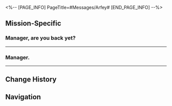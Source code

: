 <%-- [PAGE_INFO]
PageTitle=#Messages/Arfey#
[END_PAGE_INFO] --%>
{{Messages Infobox
|id        = 158
|image     = NPC Arfey Icon.png
|type      = NPC
|sender    = Arfey
|signature = 
|faction   = Penacony
}}

==Mission-Specific==
==={{MC|f=Miss|m=Mr.}} Manager, are you back yet?===
{{Messages
|start_condition = 
|text =
:'''Arfey:''' {{MC|f=Miss|m=Mr.}} Manager, are you back yet?
:'''Arfey:''' I can't hold it in any longer.
:{Choice} ?
::'''(Trailblazer):''' What happened?
:{Choice} I'm not back yet
::'''(Trailblazer):''' Why don't you tell me what's happening first?
:'''Arfey:''' Well, here's what happened.
:'''Arfey:''' The band ran into a few problems during practice.
:'''Arfey:''' Rappa's training methods are... very atypical.
:{Choice} That's not what I heard
:'''(Trailblazer):''' Wait
:'''(Trailblazer):''' She said that training was going well in the group chat
:'''Arfey:''' Well, maybe this is "going well" from her perspective.
:'''Arfey:''' But...
:'''Arfey:''' I'll keep observing for now. Sorry to bother.
}}
----

==={{MC|f=Miss|m=Mr.}} Manager.===
{{Messages
|start_condition = 
|text =
:'''Arfey:''' {{MC|f=Miss|m=Mr.}} Manager.
:'''Arfey:''' When you're looking for inspiration for your music, can you bring me along?
:{Choice} ???
::'''(Trailblazer):''' Aren't you quitting the band?
:{Choice} What's with the change of heart?
::'''(Trailblazer):''' Of course
::'''(Trailblazer):''' It's just that you're starting to feel a little distant
:{Choice} Remember to bundle up
::'''(Trailblazer):''' That place is freaking cold
::'''(Trailblazer):''' Bring more clothes
:'''Arfey:''' *sigh* Rappa has constantly emphasized to me that working together with you will be rewarding.
:'''Arfey:''' If it's just assessing music, it should be okay.
:'''Arfey:''' We'll talk when we meet.
}}
----

==Change History==
{{Change History|2.6}}

==Navigation==
{{Messages Navbox}}